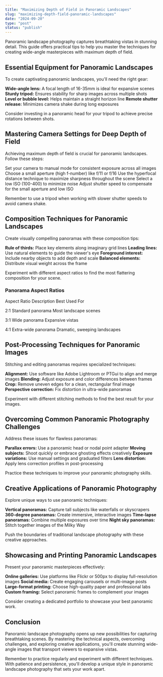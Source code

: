 ```yaml
---
title: "Maximizing Depth of Field in Panoramic Landscapes"
slug: "maximizing-depth-field-panoramic-landscapes"
date: "2024-09-20"
type: "post"
status: "publish"
---
```


Panoramic landscape photography captures breathtaking vistas in stunning detail. This guide offers practical tips to help you master the techniques for creating wide-angle masterpieces with maximum depth of field.

## Essential Equipment for Panoramic Landscapes

To create captivating panoramic landscapes, you'll need the right gear:

**Wide-angle lens:** A focal length of 16-35mm is ideal for expansive scenes
**Sturdy tripod:** Ensures stability for sharp images across multiple shots
**Level or bubble level:** Helps maintain a straight horizon line
**Remote shutter release:** Minimizes camera shake during long exposures

Consider investing in a panoramic head for your tripod to achieve precise rotations between shots.

## Mastering Camera Settings for Deep Depth of Field

Achieving maximum depth of field is crucial for panoramic landscapes. Follow these steps:

Set your camera to manual mode for consistent exposure across all images
Choose a small aperture (high f-number) like f/11 or f/16
Use the hyperfocal distance technique to maximize sharpness throughout the scene
Select a low ISO (100-400) to minimize noise
Adjust shutter speed to compensate for the small aperture and low ISO

Remember to use a tripod when working with slower shutter speeds to avoid camera shake.

## Composition Techniques for Panoramic Landscapes

Create visually compelling panoramas with these composition tips:

**Rule of thirds:** Place key elements along imaginary grid lines
**Leading lines:** Use natural elements to guide the viewer's eye
**Foreground interest:** Include nearby objects to add depth and scale
**Balanced elements:** Distribute visual weight across the frame

Experiment with different aspect ratios to find the most flattering composition for your scene.

### Panorama Aspect Ratios

  Aspect Ratio
  Description
  Best Used For

  2:1
  Standard panorama
  Most landscape scenes

  3:1
  Wide panorama
  Expansive vistas

  4:1
  Extra-wide panorama
  Dramatic, sweeping landscapes

## Post-Processing Techniques for Panoramic Images

Stitching and editing panoramas requires specialized techniques:

**Alignment:** Use software like Adobe Lightroom or PTGui to align and merge images
**Blending:** Adjust exposure and color differences between frames
**Crop:** Remove uneven edges for a clean, rectangular final image
**Perspective correction:** Fix distortion in ultra-wide panoramas

Experiment with different stitching methods to find the best result for your images.

## Overcoming Common Panoramic Photography Challenges

Address these issues for flawless panoramas:

**Parallax errors:** Use a panoramic head or nodal point adapter
**Moving subjects:** Shoot quickly or embrace ghosting effects creatively
**Exposure variations:** Use manual settings and graduated filters
**Lens distortion:** Apply lens correction profiles in post-processing

Practice these techniques to improve your panoramic photography skills.

## Creative Applications of Panoramic Photography

Explore unique ways to use panoramic techniques:

**Vertical panoramas:** Capture tall subjects like waterfalls or skyscrapers
**360-degree panoramas:** Create immersive, interactive images
**Time-lapse panoramas:** Combine multiple exposures over time
**Night sky panoramas:** Stitch together images of the Milky Way

Push the boundaries of traditional landscape photography with these creative approaches.

## Showcasing and Printing Panoramic Landscapes

Present your panoramic masterpieces effectively:

**Online galleries:** Use platforms like Flickr or 500px to display full-resolution images
**Social media:** Create engaging carousels or multi-image posts
**Large-format printing:** Choose high-quality paper and professional labs
**Custom framing:** Select panoramic frames to complement your images

Consider creating a dedicated portfolio to showcase your best panoramic work.

## Conclusion

Panoramic landscape photography opens up new possibilities for capturing breathtaking scenes. By mastering the technical aspects, overcoming challenges, and exploring creative applications, you'll create stunning wide-angle images that transport viewers to expansive vistas.

Remember to practice regularly and experiment with different techniques. With patience and persistence, you'll develop a unique style in panoramic landscape photography that sets your work apart.
